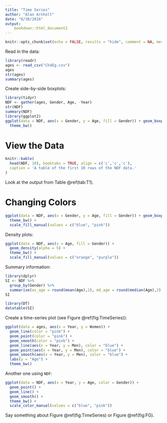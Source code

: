 ```yaml
---
title: "Time Series"
author: "Alan Arnholt"
date: "8/30/2016"
output: 
    bookdown::html_document2
---
```


```r
knitr::opts_chunk$set(echo = FALSE, results = "hide", comment = NA, message = FALSE, fig.align='center')
```

Read in the data:

```r
library(readr)
ages <- read_csv("Ch4Eg.csv")
ages
str(ages)
summary(ages)
```


Create side-by-side boxplots:

```r
library(tidyr)
NDF <- gather(ages, Gender, Age, -Year)
str(NDF)
summary(NDF)
library(ggplot2)
ggplot(data = NDF, aes(x = Gender, y = Age, fill = Gender)) + geom_boxplot() + 
  theme_bw()
```

# View the Data {-}

```r
knitr::kable(
  head(NDF, 10), booktabs = TRUE, align = c('c','c','c'),
  caption = 'A table of the first 10 rows of the NDF data.'
)
```

Look at the output from Table \@ref(tab:T1).

# Changing Colors {-} 

```r
ggplot(data = NDF, aes(x = Gender, y = Age, fill = Gender)) + geom_boxplot() + 
  theme_bw() +
  scale_fill_manual(values = c("blue", "pink"))
```

Density plots:

```r
ggplot(data = NDF, aes(x = Age, fill = Gender)) + 
  geom_density(alpha = 5) + 
  theme_bw() + 
  scale_fill_manual(values = c("orange", "purple"))
```

Summary information:

```r
library(dplyr)
SI <- NDF %>%
  group_by(Gender) %>%
  summarise(av_age = round(mean(Age),2), md_age = round(median(Age),2), sd_age = round(sd(Age),2))
SI
```

```r
library(DT)
datatable(SI)
```


Create a time-series plot (see Figure \@ref(fig:TimeSeries)):

```r
ggplot(data = ages, aes(x = Year, y = Women)) + 
  geom_line(color = "pink") + 
  geom_point(color = "pink") + 
  geom_smooth(color = "pink") + 
  geom_line(aes(x = Year, y = Men), color = "blue") + 
  geom_point(aes(x = Year, y = Men), color = "blue") + 
  geom_smooth(aes(x = Year, y = Men), color = "blue") +
  labs(y = "Age") +
  theme_bw()
```

Another one using `NDF`:

```r
ggplot(data = NDF, aes(x = Year, y = Age, color = Gender)) + 
  geom_point() + 
  geom_line() +
  geom_smooth() +
  theme_bw() + 
  scale_color_manual(values = c("blue", "pink")) 
```

Say something about Figure \@ref(fig:TimeSeries) or Figure \@ref(fig:FG).